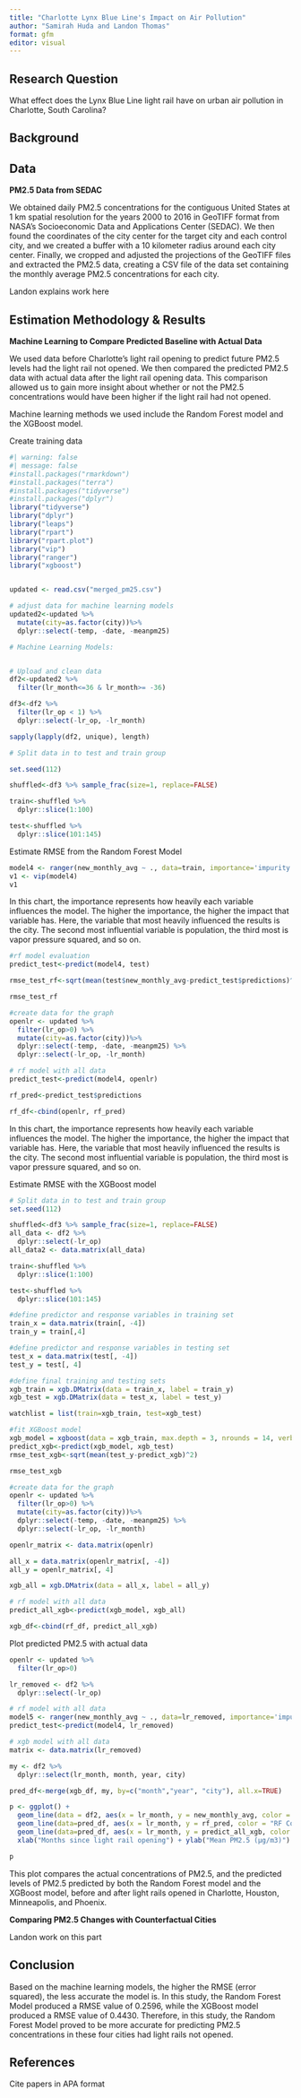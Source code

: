 ```yaml
---
title: "Charlotte Lynx Blue Line's Impact on Air Pollution"
author: "Samirah Huda and Landon Thomas"
format: gfm
editor: visual
---
```


## Research Question

What effect does the Lynx Blue Line light rail have on urban air pollution in Charlotte, South Carolina?

## Background

## Data

**PM2.5 Data from SEDAC**

We obtained daily PM2.5 concentrations for the contiguous United States at 1 km spatial resolution for the years 2000 to 2016 in GeoTIFF format from NASA's Socioeconomic Data and Applications Center (SEDAC). We then found the coordinates of the city center for the target city and each control city, and we created a buffer with a 10 kilometer radius around each city center. Finally, we cropped and adjusted the projections of the GeoTIFF files and extracted the PM2.5 data, creating a CSV file of the data set containing the monthly average PM2.5 concentrations for each city.

Landon explains work here

## Estimation Methodology & Results

**Machine Learning to Compare Predicted Baseline with Actual Data**

We used data before Charlotte's light rail opening to predict future PM2.5 levels had the light rail not opened. We then compared the predicted PM2.5 data with actual data after the light rail opening data. This comparison allowed us to gain more insight about whether or not the PM2.5 concentrations would have been higher if the light rail had not opened.

Machine learning methods we used include the Random Forest model and the XGBoost model.

Create training data

```r
#| warning: false
#| message: false
#install.packages("rmarkdown")
#install.packages("terra")
#install.packages("tidyverse")
#install.packages("dplyr")
library("tidyverse")
library("dplyr")
library("leaps")
library("rpart")
library("rpart.plot")
library("vip")
library("ranger")
library("xgboost")


updated <- read.csv("merged_pm25.csv")

# adjust data for machine learning models
updated2<-updated %>%
  mutate(city=as.factor(city))%>%
  dplyr::select(-temp, -date, -meanpm25)

# Machine Learning Models:


# Upload and clean data
df2<-updated2 %>%
  filter(lr_month<=36 & lr_month>= -36)

df3<-df2 %>%
  filter(lr_op < 1) %>%
  dplyr::select(-lr_op, -lr_month)

sapply(lapply(df2, unique), length)

# Split data in to test and train group

set.seed(112)

shuffled<-df3 %>% sample_frac(size=1, replace=FALSE)

train<-shuffled %>%
  dplyr::slice(1:100)

test<-shuffled %>%
  dplyr::slice(101:145)
```

Estimate RMSE from the Random Forest Model

```r
model4 <- ranger(new_monthly_avg ~ ., data=train, importance='impurity')
v1 <- vip(model4)
v1
```

In this chart, the importance represents how heavily each variable influences the model. The higher the importance, the higher the impact that variable has. Here, the variable that most heavily influenced the results is the city. The second most influential variable is population, the third most is vapor pressure squared, and so on.

```r
#rf model evaluation
predict_test<-predict(model4, test)

rmse_test_rf<-sqrt(mean(test$new_monthly_avg-predict_test$predictions)^2)

rmse_test_rf

#create data for the graph
openlr <- updated %>%
  filter(lr_op>0) %>%
  mutate(city=as.factor(city))%>%
  dplyr::select(-temp, -date, -meanpm25) %>%
  dplyr::select(-lr_op, -lr_month)

# rf model with all data
predict_test<-predict(model4, openlr)

rf_pred<-predict_test$predictions

rf_df<-cbind(openlr, rf_pred)
```

In this chart, the importance represents how heavily each variable influences the model. The higher the importance, the higher the impact that variable has. Here, the variable that most heavily influenced the results is the city. The second most influential variable is population, the third most is vapor pressure squared, and so on.

Estimate RMSE with the XGBoost model

```r
# Split data in to test and train group
set.seed(112)

shuffled<-df3 %>% sample_frac(size=1, replace=FALSE)
all_data <- df2 %>%
  dplyr::select(-lr_op)
all_data2 <- data.matrix(all_data)

train<-shuffled %>%
  dplyr::slice(1:100)

test<-shuffled %>%
  dplyr::slice(101:145)

#define predictor and response variables in training set
train_x = data.matrix(train[, -4])
train_y = train[,4]

#define predictor and response variables in testing set
test_x = data.matrix(test[, -4])
test_y = test[, 4]

#define final training and testing sets
xgb_train = xgb.DMatrix(data = train_x, label = train_y)
xgb_test = xgb.DMatrix(data = test_x, label = test_y)

watchlist = list(train=xgb_train, test=xgb_test)

#fit XGBoost model
xgb_model = xgboost(data = xgb_train, max.depth = 3, nrounds = 14, verbose = 0)
predict_xgb<-predict(xgb_model, xgb_test)
rmse_test_xgb<-sqrt(mean(test_y-predict_xgb)^2)

rmse_test_xgb

#create data for the graph
openlr <- updated %>%
  filter(lr_op>0) %>%
  mutate(city=as.factor(city))%>%
  dplyr::select(-temp, -date, -meanpm25) %>%
  dplyr::select(-lr_op, -lr_month)

openlr_matrix <- data.matrix(openlr)

all_x = data.matrix(openlr_matrix[, -4])
all_y = openlr_matrix[, 4]

xgb_all = xgb.DMatrix(data = all_x, label = all_y)

# rf model with all data
predict_all_xgb<-predict(xgb_model, xgb_all)

xgb_df<-cbind(rf_df, predict_all_xgb)
```

Plot predicted PM2.5 with actual data

```r
openlr <- updated %>%
  filter(lr_op>0)

lr_removed <- df2 %>%
  dplyr::select(-lr_op)

# rf model with all data
model5 <- ranger(new_monthly_avg ~ ., data=lr_removed, importance='impurity')
predict_test<-predict(model4, lr_removed)

# xgb model with all data
matrix <- data.matrix(lr_removed)

my <- df2 %>%
  dplyr::select(lr_month, month, year, city)

pred_df<-merge(xgb_df, my, by=c("month","year", "city"), all.x=TRUE)

p <- ggplot() + 
  geom_line(data = df2, aes(x = lr_month, y = new_monthly_avg, color = "Actual Data"), linewidth=1) + facet_wrap(~ city) +
  geom_line(data=pred_df, aes(x = lr_month, y = rf_pred, color = "RF Counterfactual"), linewidth=1) + facet_wrap(~ city) +
  geom_line(data=pred_df, aes(x = lr_month, y = predict_all_xgb, color = "XGB Counterfactual"), linewidth=1) + facet_wrap(~ city) +
  xlab("Months since light rail opening") + ylab("Mean PM2.5 (μg/m3)") + geom_vline(xintercept=0, linetype="dashed")+theme_bw()

p
```

This plot compares the actual concentrations of PM2.5, and the predicted levels of PM2.5 predicted by both the Random Forest model and the XGBoost model, before and after light rails opened in Charlotte, Houston, Minneapolis, and Phoenix.

**Comparing PM2.5 Changes with Counterfactual Cities**

Landon work on this part

## Conclusion

Based on the machine learning models, the higher the RMSE (error squared), the less accurate the model is. In this study, the Random Forest Model produced a RMSE value of 0.2596, while the XGBoost model produced a RMSE value of 0.4430. Therefore, in this study, the Random Forest Model proved to be more accurate for predicting PM2.5 concentrations in these four cities had light rails not opened.

## References

Cite papers in APA format

## 
